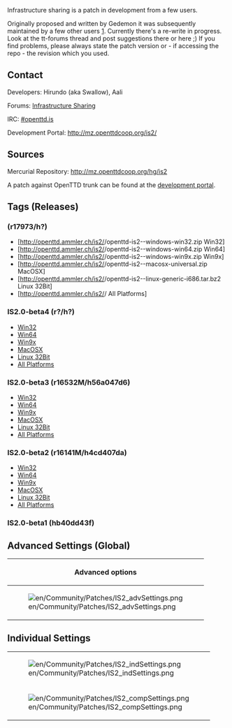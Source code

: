 {{en/Warning|Savegames which are created with this branch might no longer work in subsequent versions. They will for sure not work in trunk, even after IS has been merged into trunk.<br>Also, please bear in mind that savegames from trunk might not work in the patched version}}

Infrastructure sharing is a patch in development from a few users.

Originally proposed and written by Gedemon it was subsequently maintained by a few other users [http://www.tt-forums.net/viewtopic.php?f=33&t=37455]. Currently there's a re-write in progress. Look at the tt-forums thread and post suggestions there or here ;) If you find problems, please always state the patch version or - if accessing the repo - the revision which you used. 

==Contact==
Developers: Hirundo (aka Swallow), Aali

Forums: [http://www.tt-forums.net/viewtopic.php?f=33&t=42254 Infrastructure Sharing]

IRC: [irc://irc.oftc.net/openttd.is #openttd.is]

Development Portal: http://mz.openttdcoop.org/is2/

==Sources==
Mercurial Repository: http://mz.openttdcoop.org/hg/is2

A patch against OpenTTD trunk can be found at the [http://mz.openttdcoop.org/projects/is2/files development portal].

==Tags (Releases)==

==={{en/Community/Patches/ISTag}} (r17973/h?) ===

*[http://openttd.ammler.ch/is2/{{en/Community/Patches/ISTag}}/openttd-is2-{{en/Community/Patches/ISTag}}-windows-win32.zip Win32]
*[http://openttd.ammler.ch/is2/{{en/Community/Patches/ISTag}}/openttd-is2-{{en/Community/Patches/ISTag}}-windows-win64.zip Win64]
*[http://openttd.ammler.ch/is2/{{en/Community/Patches/ISTag}}/openttd-is2-{{en/Community/Patches/ISTag}}-windows-win9x.zip Win9x]
*[http://openttd.ammler.ch/is2/{{en/Community/Patches/ISTag}}/openttd-is2-{{en/Community/Patches/ISTag}}-macosx-universal.zip MacOSX]
*[http://openttd.ammler.ch/is2/{{en/Community/Patches/ISTag}}/openttd-is2-{{en/Community/Patches/ISTag}}-linux-generic-i686.tar.bz2 Linux 32Bit]
*[http://openttd.ammler.ch/is2/{{en/Community/Patches/ISTag}}/ All Platforms]

===IS2.0-beta4 (r?/h?) ===

*[http://openttd.ammler.ch/is2/IS2.0-beta4/openttd-is2-IS2.0-beta4-windows-win32.zip Win32]
*[http://openttd.ammler.ch/is2/IS2.0-beta4/openttd-is2-IS2.0-beta4-windows-win64.zip Win64]
*[http://openttd.ammler.ch/is2/IS2.0-beta4/openttd-is2-IS2.0-beta4-windows-win9x.zip Win9x]
*[http://openttd.ammler.ch/is2/IS2.0-beta4/openttd-is2-IS2.0-beta4-macosx-universal.zip MacOSX]
*[http://openttd.ammler.ch/is2/IS2.0-beta4/openttd-is2-IS2.0-beta4-linux-generic-i686.tar.bz2 Linux 32Bit]
*[http://openttd.ammler.ch/is2/IS2.0-beta4/ All Platforms]

===IS2.0-beta3 (r16532M/h56a047d6)===
*[http://openttd.ammler.ch/is2/IS2.0-beta3/openttd-is2-IS2.0-beta3-windows-win32.zip Win32]
*[http://openttd.ammler.ch/is2/IS2.0-beta3/openttd-is2-IS2.0-beta3-windows-win64.zip Win64]
*[http://openttd.ammler.ch/is2/IS2.0-beta3/openttd-is2-IS2.0-beta3-windows-win9x.zip Win9x]
*[http://openttd.ammler.ch/is2/IS2.0-beta3/openttd-is2-IS2.0-beta3-macosx-universal.zip MacOSX]
*[http://openttd.ammler.ch/is2/IS2.0-beta3/openttd-is2-IS2.0-beta3-linux-generic-i686.tar.bz2 Linux 32Bit]
*[http://openttd.ammler.ch/is2/IS2.0-beta3/ All Platforms]

===IS2.0-beta2 (r16141M/h4cd407da)===

*[http://openttd.ammler.ch/is2/IS2.0-beta2/openttd-is2-IS2.0-beta2-windows-win32.zip Win32]
*[http://openttd.ammler.ch/is2/IS2.0-beta2/openttd-is2-IS2.0-beta2-windows-win64.zip Win64]
*[http://openttd.ammler.ch/is2/IS2.0-beta2/openttd-is2-IS2.0-beta2-windows-win9x.zip Win9x]
*[http://openttd.ammler.ch/is2/IS2.0-beta2/openttd-is2-IS2.0-beta2-macosx-universal.zip MacOSX]
*[http://openttd.ammler.ch/is2/IS2.0-beta2/openttd-is2-IS2.0-beta2-linux-generic-i686.tar.bz2 Linux 32Bit]
*[http://openttd.ammler.ch/is2/IS2.0-beta2/ All Platforms]

===IS2.0-beta1 (hb40dd43f)===

==Advanced Settings (Global)==
{| border = "1"
!colspan="4"| Advanced options
|-
| rowspan="11" |[[File:en/Community/Patches/IS2 advSettings.png]] ||'''Option''' (sharing.) || '''Default''' || '''Description'''
|-
| enable_sharing || false || enables sharing feature
|-
| individual_allowed || false || enable individual settings (see next 2 images
|-
| new_individual_delay || 12 || delay (in months) until individual changes take effect
|-
| rail_sharing || none || enables sharing of rail, +depot, +station or all
|-
| road_sharing || false || enables road stops and depot sharing
|-
| water_sharing || false || enables docks and ship depot sharing
|-
| rail_fee || 100 || monthly fee per tile ?
|-
| road_fee || 100 || road stops fee per day
|-
| water_fee || 100 || daily fee for docks
|-
| air_fee || 100 || daily fee for airports
|}

==Individual Settings==
{|
|-
| [[File:en/Community/Patches/IS2 indSettings.png]]
|- 
| [[File:en/Community/Patches/IS2 compSettings.png]]
|}